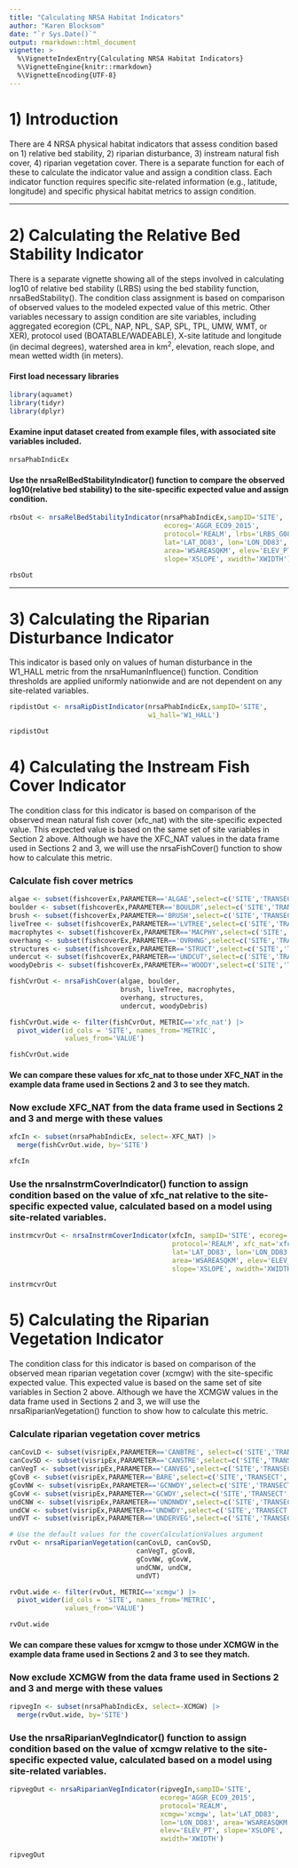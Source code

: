 ```yaml
---
title: "Calculating NRSA Habitat Indicators"
author: "Karen Blocksom"
date: "`r Sys.Date()`"
output: rmarkdown::html_document
vignette: >
  %\VignetteIndexEntry{Calculating NRSA Habitat Indicators}
  %\VignetteEngine{knitr::rmarkdown}
  %\VignetteEncoding{UTF-8}
---
```


# 1) Introduction

There are 4 NRSA physical habitat indicators that assess condition based on 1) relative bed stability, 2) riparian disturbance, 3) instream natural fish cover, 4) riparian vegetation cover. There is a separate function for each of these to calculate the indicator value and assign a condition class. Each indicator function requires specific site-related information (e.g., latitude, longitude) and specific physical habitat metrics to assign condition.

********

# 2) Calculating the Relative Bed Stability Indicator

There is a separate vignette showing all of the steps involved in calculating log10 of relative bed stability (LRBS) using the bed stability function, nrsaBedStability(). The condition class assignment is based on comparison of observed values to the modeled expected value of this metric. Other variables necessary to assign condition are site variables, including aggregated ecoregion (CPL, NAP, NPL, SAP, SPL, TPL, UMW, WMT, or XER), protocol used (BOATABLE/WADEABLE), X-site latitude and longitude (in decimal degrees), watershed area in km^2^, elevation, reach slope, and mean wetted width (in meters).

#### First load necessary libraries
```r
library(aquamet)
library(tidyr)
library(dplyr)
```
#### Examine input dataset created from example files, with associated site variables included.

```r

nrsaPhabIndicEx

```

#### Use the nrsaRelBedStabilityIndicator() function to compare the observed log10(relative bed stability) to the site-specific expected value and assign condition.

```r
rbsOut <- nrsaRelBedStabilityIndicator(nrsaPhabIndicEx,sampID='SITE', 
                                       ecoreg='AGGR_ECO9_2015', 
                                       protocol='REALM', lrbs='LRBS_G08', 
                                       lat='LAT_DD83', lon='LON_DD83', 
                                       area='WSAREASQKM', elev='ELEV_PT', 
                                       slope='XSLOPE', xwidth='XWIDTH')

rbsOut

```
******
# 3) Calculating the Riparian Disturbance Indicator

This indicator is based only on values of human disturbance in the W1_HALL metric from the nrsaHumanInfluence() function. Condition thresholds are applied uniformly nationwide and are not dependent on any site-related variables. 

```r
ripdistOut <- nrsaRipDistIndicator(nrsaPhabIndicEx,sampID='SITE',
                                   w1_hall='W1_HALL')

ripdistOut

```

# 4) Calculating the Instream Fish Cover Indicator

The condition class for this indicator is based on comparison of the observed mean natural fish cover (xfc_nat) with the site-specific expected value. This expected value is based on the same set of site variables in Section 2 above. Although we have the XFC_NAT values in the data frame used in Sections 2 and 3, we will use the nrsaFishCover() function to show how to calculate this metric.

### Calculate fish cover metrics

```r
algae <- subset(fishcoverEx,PARAMETER=='ALGAE',select=c('SITE','TRANSECT','VALUE'))
boulder <- subset(fishcoverEx,PARAMETER=='BOULDR',select=c('SITE','TRANSECT','VALUE'))
brush <- subset(fishcoverEx,PARAMETER=='BRUSH',select=c('SITE','TRANSECT','VALUE'))
liveTree <- subset(fishcoverEx,PARAMETER=='LVTREE',select=c('SITE','TRANSECT','VALUE'))
macrophytes <- subset(fishcoverEx,PARAMETER=='MACPHY',select=c('SITE','TRANSECT','VALUE'))
overhang <- subset(fishcoverEx,PARAMETER=='OVRHNG',select=c('SITE','TRANSECT','VALUE'))
structures <- subset(fishcoverEx,PARAMETER=='STRUCT',select=c('SITE','TRANSECT','VALUE'))
undercut <- subset(fishcoverEx,PARAMETER=='UNDCUT',select=c('SITE','TRANSECT','VALUE'))
woodyDebris <- subset(fishcoverEx,PARAMETER=='WOODY',select=c('SITE','TRANSECT','VALUE'))

fishCvrOut <- nrsaFishCover(algae, boulder,
                            brush, liveTree, macrophytes,
                            overhang, structures,
                            undercut, woodyDebris)

fishCvrOut.wide <- filter(fishCvrOut, METRIC=='xfc_nat') |>
  pivot_wider(id_cols = 'SITE', names_from='METRIC', 
              values_from='VALUE')

fishCvrOut.wide

```
#### We can compare these values for xfc_nat to those under XFC_NAT in the example data frame used in Sections 2 and 3 to see they match. 

### Now exclude XFC_NAT from the data frame used in Sections 2 and 3 and merge with these values

```r
xfcIn <- subset(nrsaPhabIndicEx, select=-XFC_NAT) |>
  merge(fishCvrOut.wide, by='SITE')

xfcIn
```

### Use the nrsaInstrmCoverIndicator() function to assign condition based on the value of xfc_nat relative to the site-specific expected value, calculated based on a model using site-related variables. 

```r
instrmcvrOut <- nrsaInstrmCoverIndicator(xfcIn, sampID='SITE', ecoreg='AGGR_ECO9_2015', 
                                         protocol='REALM', xfc_nat='xfc_nat', 
                                         lat='LAT_DD83', lon='LON_DD83', 
                                         area='WSAREASQKM', elev='ELEV_PT', 
                                         slope='XSLOPE', xwidth='XWIDTH')

instrmcvrOut
```

# 5) Calculating the Riparian Vegetation Indicator

The condition class for this indicator is based on comparison of the observed mean riparian vegetation cover (xcmgw) with the site-specific expected value. This expected value is based on the same set of site variables in Section 2 above. Although we have the XCMGW values in the data frame used in Sections 2 and 3, we will use the nrsaRiparianVegetation() function to show how to calculate this metric.

### Calculate riparian vegetation cover metrics 
```r
canCovLD <- subset(visripEx,PARAMETER=='CANBTRE', select=c('SITE','TRANSECT','BANK','VALUE'))
canCovSD <- subset(visripEx,PARAMETER=='CANSTRE',select=c('SITE','TRANSECT','BANK','VALUE'))
canVegT <- subset(visripEx,PARAMETER=='CANVEG',select=c('SITE','TRANSECT','BANK','VALUE'))
gCovB <- subset(visripEx,PARAMETER=='BARE',select=c('SITE','TRANSECT','BANK','VALUE'))
gCovNW <- subset(visripEx,PARAMETER=='GCNWDY',select=c('SITE','TRANSECT','BANK','VALUE'))
gCovW <- subset(visripEx,PARAMETER=='GCWDY',select=c('SITE','TRANSECT','BANK','VALUE'))
undCNW <- subset(visripEx,PARAMETER=='UNDNWDY',select=c('SITE','TRANSECT','BANK','VALUE'))
undCW <- subset(visripEx,PARAMETER=='UNDWDY',select=c('SITE','TRANSECT','BANK','VALUE'))
undVT <- subset(visripEx,PARAMETER=='UNDERVEG',select=c('SITE','TRANSECT','BANK','VALUE'))

# Use the default values for the coverCalculationValues argument
rvOut <- nrsaRiparianVegetation(canCovLD, canCovSD,
                                canVegT, gCovB,
                                gCovNW, gCovW,
                                undCNW, undCW,
                                undVT)

rvOut.wide <- filter(rvOut, METRIC=='xcmgw') |>
  pivot_wider(id_cols = 'SITE', names_from='METRIC', 
              values_from='VALUE')

rvOut.wide
```

#### We can compare these values for xcmgw to those under XCMGW in the example data frame used in Sections 2 and 3 to see they match. 

### Now exclude XCMGW from the data frame used in Sections 2 and 3 and merge with these values 

```r
ripvegIn <- subset(nrsaPhabIndicEx, select=-XCMGW) |>
  merge(rvOut.wide, by='SITE')

```

### Use the nrsaRiparianVegIndicator() function to assign condition based on the value of xcmgw relative to the site-specific expected value, calculated based on a model using site-related variables.

```r
ripvegOut <- nrsaRiparianVegIndicator(ripvegIn,sampID='SITE', 
                                      ecoreg='AGGR_ECO9_2015', 
                                      protocol='REALM', 
                                      xcmgw='xcmgw', lat='LAT_DD83',
                                      lon='LON_DD83', area='WSAREASQKM', 
                                      elev='ELEV_PT', slope='XSLOPE', 
                                      xwidth='XWIDTH')

ripvegOut
```